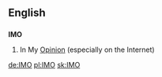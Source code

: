 ==English==
==={{initialism}}===
'''IMO'''

#In My [[Opinion]] (especially on the Internet)

[[de:IMO]]
[[pl:IMO]]
[[sk:IMO]]